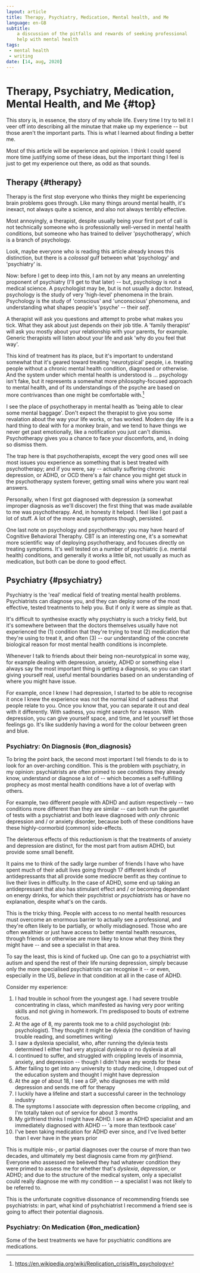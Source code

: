 ---
layout: article
title: Therapy, Psychiatry, Medication, Mental health, and Me
language: en-GB
subtitle:
    a discussion of the pitfalls and rewards of seeking professional
    help with mental health
tags:
 - mental health
 - writing
date: [14, aug, 2020]
---

# Therapy, Psychiatry, Medication, Mental Health, and Me {#top}

This story is, in essence, the story of my whole life. Every time I try to tell it I veer off into describing all the minutae that make up my experience -- but those aren't the important parts. This is what I learned about finding a better me.

Most of this article will be experience and opinion. I think I could spend more time justifying some of these ideas, but the important thing I feel is just to get my experience out there, as odd as that sounds.

## Therapy {#therapy}

Therapy is the first stop everyone who thinks they might be experiencing brain problems goes through. Like many things around mental health, it's inexact, not always quite a science, and also not always terribly effective.

Most annoyingly, a therapist, despite usually being your first port of call is not technically someone who is professionally well-versed in mental health conditions, but someone who has trained to deliver 'psychotherapy', which is a branch of psychology.

Look, maybe everyone who is reading this article already knows this distinction, but there is a *colossal* gulf between what 'psychology' and 'psychiatry' is.

Now: before I get to deep into this, I am not by any means an unrelenting proponent of psychiatry (I'll get to that later) -- but, psychology is not a medical science. A psychologist may be, but is not usually a doctor. Instead, psychology is the study of very 'high-level' phenomena in the brain. Psychology is the study of 'conscious' and 'unconscious' phenomena, and understanding what shapes people's 'psyche' -- their *self*.

A therapist will ask you questions and attempt to probe what makes you tick. What they ask about just depends on their job title. A 'family therapist' will ask you mostly about your relationship with your parents, for example. Generic therapists will listen about your life and ask 'why do you feel that way'.

This kind of treatment has its place, but it's important to understand somewhat that it's geared toward treating 'neurotypical' people, i.e. treating people without a chronic mental health condition, diagnosed or otherwise. And the system under which mental health is understood is ... psychology isn't fake, but it represents a somewhat more philosophy-focused approach to mental health, and of its understandings of the psyche are based on more contrivances than one might be comfortable with.[^1]

[^1]: https://en.wikipedia.org/wiki/Replication_crisis#In_psychology

I see the place of psychotherapy in mental health as 'being able to clear some mental baggage'. Don't expect the therapist to give you some revalation about the way your life works, or has worked. Modern day life is a hard thing to deal with for a monkey brain, and we tend to have things we never get past emotionally, like a notification you just can't dismiss. Psychotherapy gives you a chance to face your discomforts, and, in doing so dismiss them.

The trap here is that psychotherapists, except the very good ones will see most issues you experience as something that is best treated with psychotherapy; and if you were, say -- actually suffering chronic depression, or ADHD, or OCD there's a fair chance you might get stuck in the psychotherapy system forever, getting small wins where you want real answers.

Personally, when I first got diagnosed with depression (a somewhat improper diagnosis as we'll discover) the first thing that was made available to me was psychotherapy. And, in honesty it helped. I feel like I got past a lot of stuff. A lot of the more acute symptoms though, persisted.

One last note on psychology and psychotherapy: you may have heard of Cognitive Behavioral Theraphy. CBT is an interesting one, it's a somewhat more scientific way of deploying psychotherapy, and focuses directly on treating symptoms. It's well tested on a number of psychiatric (i.e. mental health) conditions, and generally it works a little bit, not usually as much as medication, but both can be done to good effect.

## Psychiatry {#psychiatry}

Psychiatry is the 'real' medical field of treating mental health problems. Psychiatrists can diagnose you, and they can deploy some of the most effective, tested treatments to help you. But if only it were as simple as that.

It's difficult to synthesise exactly why psychiatry is such a tricky field, but it's somewhere between that the doctors themselves usually have not experienced the (1) condition that they're trying to treat (2) medication that they're using to treat it, and often (3) -- our understanding of the concrete biological reason for most mental health conditions is incomplete.

Whenever I talk to friends about their being non-neurotypical in some way, for example dealing with depression, anxiety, ADHD or something else I always say the most important thing is getting a diagnosis, so you can start giving yourself real, useful mental boundaries based on an understanding of where you might have issue.

For example, once I knew I had depression, I started to be able to recognise it once I knew the experience was not the normal kind of sadness that people relate to you. Once you know that, you can separate it out and deal with it differently. With sadness, you might search for a reason. With depression, you can give yourself space, and time, and let yourself let those feelings go. It's like suddenly having a word for the colour between green and blue.

### Psychiatry: On Diagnosis {#on_diagnosis}

To bring the point back, the second most important I tell friends to do is to look for an over-arching condition. This is the problem with psychiatry, in my opinion: psychiatrists are often primed to see conditions they already know, understand or diagnose a lot of -- which becomes a self-fulfilling prophecy as most mental health conditions have a lot of overlap with others.

For example, two different people with ADHD and autism respectively -- two conditions more different than they are similar -- can both run the gauntlet of tests with a psychiatrist and both leave diagnosed with *only* chronic depression and / or anxiety disorder, because both of these conditions have these highly-cormorbid (common) side-effects.

The deleterous effects of this reductionism is that the treatments of anxiety and depression are distinct, for the most part from autism ADHD, but provide some small benefit.

It pains me to think of the sadly large number of friends I have who have spent much of their adult lives going through 17 different kinds of antidepressants that all provide some mediocre benfit as they continue to live their lives in difficulty. In the case of ADHD, some end up taking an antidepressant that also has stimulant effect and / or becoming dependant on energy drinks, for which their psychitrist *or psychiatrists* has or have no explanation, despite what's on the cards.

This is the tricky thing. People with access to no mental health resources must overcome an enormous barrier to actually see a professional, and they're often likely to be partially, or wholly misdiagnosed. Those who are often wealthier or just have access to better mental health resources, through friends or otherwise are more likey to know what they think they might have -- and see a specialist in that area.

To say the least, this is kind of fucked up. One can go to a psychiatrist with autism and spend the rest of their life nursing depression, simply because only the more specialised psychiatrists can recognise it -- or even, especially in the US, *believe* in that condition at all in the case of ADHD.

Consider my experience:

1. I had trouble in school from the youngest age. I had severe trouble concentrating in class, which manifested as having very poor writing skills and not giving in homework. I'm predisposed to bouts of extreme focus.
2. At the age of 8, my parents took me to a child psychologist (nb: psychologist). They thought it might be dylexia (the condition of having trouble reading, and sometimes writing)
3. I saw a dyslexia specialist, who, after running the dylexia tests determined I either had very atypical dyslexia or no dyslexia at all
4. I continued to suffer, and struggled with crippling levels of insomnia, anxiety, and depression -- though I didn't have any words for these
5. After failing to get into any university to study medicine, I dropped out of the education system and thought I might have depression
6. At the age of about 18, I see a GP, who diagnoses me with mild depression and sends me off for therapy
7. I luckily have a lifeline and start a successful career in the technology industry
8. The symptoms I associate with depression often become crippling, and I'm totally taken out of service for about 3 months
9. My girlfriend thinks I might have ADHD. I see an ADHD specialist and am immediately diagnosed with ADHD -- 'a more than textbook case'
10. I've been taking medication for ADHD ever since, and I've lived better than I ever have in the years prior

This is multiple mis-, or partial diagnoses over the course of more than two decades, and ultimately my best diagnosis came from *my girlfriend*. Everyone who assessed me believed they had whatever condition they were primed to assess me for whether that's *dyslexia*, *depression*, or ADHD; and due to the structure of the medical system, only a specialist could really diagnose me with my condition -- a specialist I was not likely to be referred to.

This is the unfortunate cognitive dissonance of recommending friends see psychiatrists: in part, what kind of psyhchiatrist I recommend a friend see is going to affect their potential diagnosis.

### Psychiatry: On Medication {#on_medication}

Some of the best treatments we have for psychiatric conditions are medications. 

